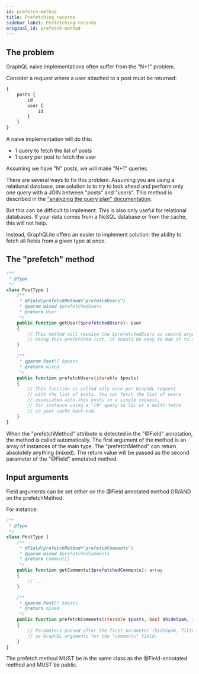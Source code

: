 ```yaml
---
id: prefetch-method
title: Prefetching records
sidebar_label: Prefetching records
original_id: prefetch-method
---
```


## The problem

GraphQL naive implementations often suffer from the "N+1" problem.

Consider a request where a user attached to a post must be returned:

```graphql
{
    posts {
        id
        user {
            id
        }
    }
}
```

A naive implementation will do this:

- 1 query to fetch the list of posts
- 1 query per post to fetch the user

Assuming we have "N" posts, we will make "N+1" queries.

There are several ways to fix this problem.
Assuming you are using a relational database, one solution is to try to look
ahead and perform only one query with a JOIN between "posts" and "users".
This method is described in the ["analyzing the query plan" documentation](query_plan.mdx).

But this can be difficult to implement. This is also only useful for relational databases. If your data comes from a
NoSQL database or from the cache, this will not help.

Instead, GraphQLite offers an easier to implement solution: the ability to fetch all fields from a given type at once.

## The "prefetch" method

```php
/**
 * @Type
 */
class PostType {
    /**
     * @Field(prefetchMethod="prefetchUsers")
     * @param mixed $prefetchedUsers
     * @return User
     */
    public function getUser($prefetchedUsers): User
    {
        // This method will receive the $prefetchedUsers as second argument. This is the return value of the "prefetchUsers" method below.
        // Using this prefetched list, it should be easy to map it to the post
    }

    /**
     * @param Post[] $posts
     * @return mixed
     */
    public function prefetchUsers(iterable $posts)
    {
        // This function is called only once per GraphQL request
        // with the list of posts. You can fetch the list of users
        // associated with this posts in a single request,
        // for instance using a "IN" query in SQL or a multi-fetch
        // in your cache back-end.
    }
}
```

When the "prefetchMethod" attribute is detected in the "@Field" annotation, the method is called automatically.
The first argument of the method is an array of instances of the main type.
The "prefetchMethod" can return absolutely anything (mixed). The return value will be passed as the second parameter of the "@Field" annotated method.

## Input arguments

Field arguments can be set either on the @Field annotated method OR/AND on the prefetchMethod.

For instance:

```php
/**
 * @Type
 */
class PostType {
    /**
     * @Field(prefetchMethod="prefetchComments")
     * @param mixed $prefetchedComments
     * @return Comment[]
     */
    public function getComments($prefetchedComments): array
    {
        // ...
    }

    /**
     * @param Post[] $posts
     * @return mixed
     */
    public function prefetchComments(iterable $posts, bool $hideSpam, int $filterByScore)
    {
        // Parameters passed after the first parameter (hideSpam, filterByScore...) are automatically exposed
        // as GraphQL arguments for the "comments" field.
    }
}
```

The prefetch method MUST be in the same class as the @Field-annotated method and MUST be public.
